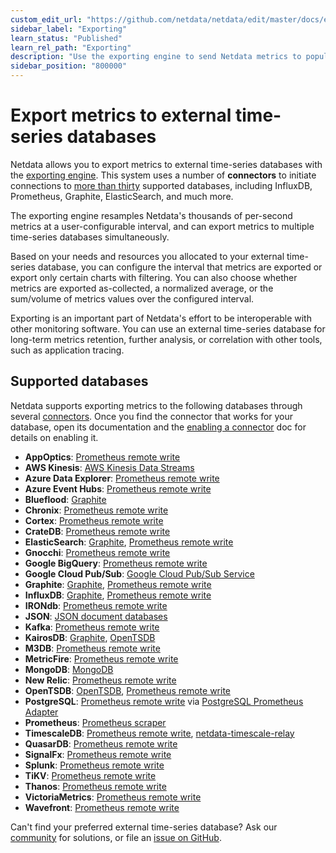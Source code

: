 ```yaml
---
custom_edit_url: "https://github.com/netdata/netdata/edit/master/docs/export/external-databases.md"
sidebar_label: "Exporting"
learn_status: "Published"
learn_rel_path: "Exporting"
description: "Use the exporting engine to send Netdata metrics to popular external time series databases for long-term storage or further analysis."
sidebar_position: "800000"
---
```



# Export metrics to external time-series databases

Netdata allows you to export metrics to external time-series databases with the [exporting
engine](/docs/exporting/exporting-reference). This system uses a number of **connectors** to initiate connections to [more than
thirty](#supported-databases) supported databases, including InfluxDB, Prometheus, Graphite, ElasticSearch, and much
more. 

The exporting engine resamples Netdata's thousands of per-second metrics at a user-configurable interval, and can export
metrics to multiple time-series databases simultaneously.

Based on your needs and resources you allocated to your external time-series database, you can configure the interval
that metrics are exported or export only certain charts with filtering. You can also choose whether metrics are exported
as-collected, a normalized average, or the sum/volume of metrics values over the configured interval.

Exporting is an important part of Netdata's effort to be interoperable
with other monitoring software. You can use an external time-series database for long-term metrics retention, further
analysis, or correlation with other tools, such as application tracing.

## Supported databases

Netdata supports exporting metrics to the following databases through several
[connectors](/docs/exporting/exporting-reference#features). Once you find the connector that works for your database, open its
documentation and the [enabling a connector](/docs/exporting/enable-an-exporting-connector) doc for details on enabling it.

-   **AppOptics**: [Prometheus remote write](/docs/exporting/prometheus/remote-write)
-   **AWS Kinesis**: [AWS Kinesis Data Streams](/docs/exporting/aws-kinesis-data-streams)
-   **Azure Data Explorer**: [Prometheus remote write](/docs/exporting/prometheus/remote-write)
-   **Azure Event Hubs**: [Prometheus remote write](/docs/exporting/prometheus/remote-write)
-   **Blueflood**: [Graphite](/docs/exporting/graphite)
-   **Chronix**: [Prometheus remote write](/docs/exporting/prometheus/remote-write)
-   **Cortex**: [Prometheus remote write](/docs/exporting/prometheus/remote-write)
-   **CrateDB**: [Prometheus remote write](/docs/exporting/prometheus/remote-write)
-   **ElasticSearch**: [Graphite](/docs/exporting/graphite), [Prometheus remote
    write](/docs/exporting/prometheus/remote-write)
-   **Gnocchi**: [Prometheus remote write](/docs/exporting/prometheus/remote-write)
-   **Google BigQuery**: [Prometheus remote write](/docs/exporting/prometheus/remote-write)
-   **Google Cloud Pub/Sub**: [Google Cloud Pub/Sub Service](/docs/exporting/google-cloud-pub-sub-service)
-   **Graphite**: [Graphite](/docs/exporting/graphite), [Prometheus remote
    write](/docs/exporting/prometheus/remote-write)
-   **InfluxDB**: [Graphite](/docs/exporting/graphite), [Prometheus remote
    write](/docs/exporting/prometheus/remote-write)
-   **IRONdb**: [Prometheus remote write](/docs/exporting/prometheus/remote-write)
-   **JSON**: [JSON document databases](/docs/exporting/json-document-databases)
-   **Kafka**: [Prometheus remote write](/docs/exporting/prometheus/remote-write)
-   **KairosDB**: [Graphite](/docs/exporting/graphite), [OpenTSDB](/docs/exporting/opentsdb)
-   **M3DB**: [Prometheus remote write](/docs/exporting/prometheus/remote-write)
-   **MetricFire**: [Prometheus remote write](/docs/exporting/prometheus/remote-write)
-   **MongoDB**: [MongoDB](/docs/exporting/mongodb)
-   **New Relic**: [Prometheus remote write](/docs/exporting/prometheus/remote-write)
-   **OpenTSDB**: [OpenTSDB](/docs/exporting/opentsdb), [Prometheus remote
    write](/docs/exporting/prometheus/remote-write)
-   **PostgreSQL**: [Prometheus remote write](/docs/exporting/prometheus/remote-write)
    via [PostgreSQL Prometheus Adapter](https://github.com/CrunchyData/postgresql-prometheus-adapter)
-   **Prometheus**: [Prometheus scraper](/docs/exporting/prometheus)
-   **TimescaleDB**: [Prometheus remote write](/docs/exporting/prometheus/remote-write),
    [netdata-timescale-relay](/docs/exporting/timescaledb)
-   **QuasarDB**: [Prometheus remote write](/docs/exporting/prometheus/remote-write)
-   **SignalFx**: [Prometheus remote write](/docs/exporting/prometheus/remote-write)
-   **Splunk**: [Prometheus remote write](/docs/exporting/prometheus/remote-write)
-   **TiKV**: [Prometheus remote write](/docs/exporting/prometheus/remote-write)
-   **Thanos**: [Prometheus remote write](/docs/exporting/prometheus/remote-write)
-   **VictoriaMetrics**: [Prometheus remote write](/docs/exporting/prometheus/remote-write)
-   **Wavefront**: [Prometheus remote write](/docs/exporting/prometheus/remote-write)

Can't find your preferred external time-series database? Ask our [community](https://community.netdata.cloud/) for
solutions, or file an [issue on
GitHub](https://github.com/netdata/netdata/issues/new?assignees=&labels=bug%2Cneeds+triage&template=BUG_REPORT.yml).
